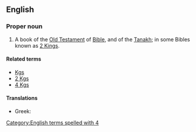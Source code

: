==English==
{{book of the Bible|Books of Kings}}

===Proper noun===
{{en-proper noun}}
# {{biblical}}  A book of the [[Old Testament]] of [[Bible]], and of the [[Tanakh]]; in some Bibles known as [[2 Kings]].

====Related terms====
*[[Kgs]]
*[[2 Kgs]]
*[[4 Kgs]]

====Translations====
{{trans-top|book of the Bible}}
*Greek: {{t|el|Δ' Βασιλειών||tr=D' Vasileión}}
{{trans-mid}}
{{trans-bottom}}

[[Category:English terms spelled with 4]]